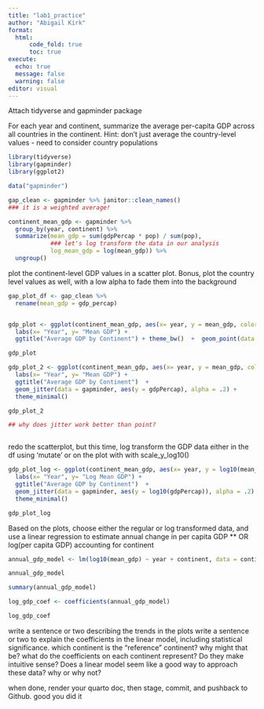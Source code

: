 ```yaml
---
title: "lab1_practice"
author: "Abigail Kirk"
format: 
  html:
      code_fold: true 
      toc: true
execute: 
  echo: true 
  message: false 
  warning: false 
editor: visual
---
```


Attach tidyverse and gapminder package

For each year and continent, summarize the average per-capita GDP across all countries in the continent. Hint: don't just average the country-level values - need to consider country populations

```r
library(tidyverse)
library(gapminder)
library(ggplot2)
```


```r
data("gapminder")

gap_clean <- gapminder %>% janitor::clean_names()
### it is a weighted average!

continent_mean_gdp <- gapminder %>%
  group_by(year, continent) %>%
  summarize(mean_gdp = sum(gdpPercap * pop) / sum(pop),
            ### let's log transform the data in our analysis
            log_mean_gdp = log(mean_gdp)) %>%
  ungroup()

```


plot the continent-level GDP values in a scatter plot. Bonus, plot the country level values as well, with a low alpha to fade them into the background

```r

gap_plot_df <- gap_clean %>% 
  rename(mean_gdp = gdp_percap)


gdp_plot <- ggplot(continent_mean_gdp, aes(x= year, y = mean_gdp, color = continent)) + geom_line()+ 
  labs(x= "Year", y= "Mean GDP") +  
  ggtitle("Average GDP by Continent") + theme_bw()  +  geom_point(data = gap_clean, aes(y = gdp_percap), alpha = 0.3)

gdp_plot

```

```r
gdp_plot_2 <- ggplot(continent_mean_gdp, aes(x= year, y = mean_gdp, color = continent)) + geom_line()+ 
  labs(x= "Year", y= "Mean GDP") +  
  ggtitle("Average GDP by Continent")  +    
  geom_jitter(data = gapminder, aes(y = gdpPercap), alpha = .2) +
  theme_minimal() 

gdp_plot_2

## why does jitter work better than point?



```


redo the scatterplot, but this time, log transform the GDP data either in the df using 'mutate' or on the plot with with scale_y_log10()

```r

gdp_plot_log <- ggplot(continent_mean_gdp, aes(x= year, y = log10(mean_gdp), color = continent)) + geom_line()+ 
  labs(x= "Year", y= "Log Mean GDP") +  
  ggtitle("Average GDP by Continent")  +    
  geom_jitter(data = gapminder, aes(y = log10(gdpPercap)), alpha = .2) +
  theme_minimal() 

gdp_plot_log

```

Based on the plots, choose either the regular or log transformed data, and use a linear regression to estimate annual change in per capita GDP \*\* OR log(per capita GDP) accounting for continent

```r
annual_gdp_model <- lm(log10(mean_gdp) ~ year + continent, data = continent_mean_gdp)

annual_gdp_model

summary(annual_gdp_model)

log_gdp_coef <- coefficients(annual_gdp_model)

log_gdp_coef
```


write a sentence or two describing the trends in the plots write a sentence or two to explain the coefficients in the linear model, including statistical significance. which continent is the "reference" continent? why might that be? what do the coefficients on each continent represent? Do they make intuitive sense? Does a linear model seem like a good way to approach these data? why or why not?

when done, render your quarto doc, then stage, commit, and pushback to Github. good you did it










